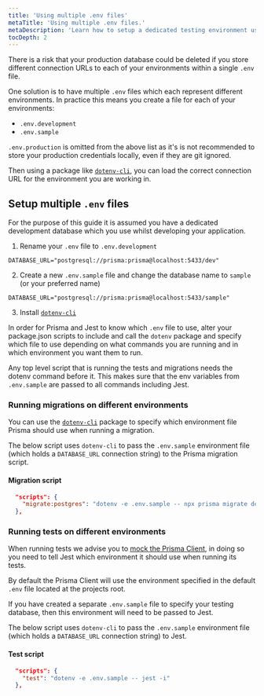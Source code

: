 ```yaml
---
title: 'Using multiple .env files'
metaTitle: 'Using multiple .env files.'
metaDescription: 'Learn how to setup a dedicated testing environment using multiple .env files.'
tocDepth: 2
---
```


<TopBlock>

There is a risk that your production database could be deleted if you store different connection URLs to each of your environments within a single `.env` file.

One solution is to have multiple `.env` files which each represent different environments. In practice this means you create a file for each of your environments:

- `.env.development`
- `.env.sample`

<Admonition type="warning">

`.env.production` is omitted from the above list as it's is not recommended to store your production credentials locally, even if they are git ignored.

</Admonition>

Then using a package like [`dotenv-cli`](https://www.npmjs.com/package/dotenv-cli), you can load the correct connection URL for the environment you are working in.

</TopBlock>

## Setup multiple `.env` files

For the purpose of this guide it is assumed you have a dedicated development database which you use whilst developing your application.

1. Rename your `.env` file to `.env.development`

```env file=.env.development
DATABASE_URL="postgresql://prisma:prisma@localhost:5433/dev"
```

2. Create a new `.env.sample` file and change the database name to `sample` (or your preferred name)

```env file=.env.sample
DATABASE_URL="postgresql://prisma:prisma@localhost:5433/sample"
```

3. Install [`dotenv-cli`](https://www.npmjs.com/package/dotenv-cli)

In order for Prisma and Jest to know which `.env` file to use, alter your package.json scripts to include and call the `dotenv` package and specify which file to use depending on what commands you are running and in which environment you want them to run.

<Admonition type="info">

Any top level script that is running the tests and migrations needs the dotenv command before it. This makes sure that the env variables from `.env.sample` are passed to all commands including Jest.

</Admonition>

### Running migrations on different environments

You can use the [`dotenv-cli`](https://www.npmjs.com/package/dotenv-cli) package to specify which environment file Prisma should use when running a migration.

The below script uses `dotenv-cli` to pass the `.env.sample` environment file (which holds a `DATABASE_URL` connection string) to the Prisma migration script.

#### Migration script

```json file=package.json
  "scripts": {
    "migrate:postgres": "dotenv -e .env.sample -- npx prisma migrate deploy",
  },
```

### Running tests on different environments

When running tests we advise you to [mock the Prisma Client](/guides/testing/unit-testing#mocking-the-prisma-client), in doing so you need to tell Jest which environment it should use when running its tests.

By default the Prisma Client will use the environment specified in the default `.env` file located at the projects root.

If you have created a separate `.env.sample` file to specify your testing database, then this environment will need to be passed to Jest.

The below script uses `dotenv-cli` to pass the `.env.sample` environment file (which holds a `DATABASE_URL` connection string) to Jest.

#### Test script

```json file=package.json
  "scripts": {
    "test": "dotenv -e .env.sample -- jest -i"
  },
```

